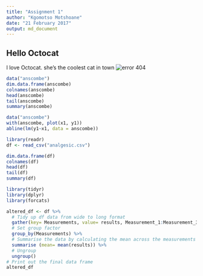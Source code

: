 ```yaml
---
title: "Assignment 1"
author: "Kgomotso Motshoane"
date: "21 February 2017"
output: md_document
---
```


## Hello Octocat
I love Octocat. she's the coolest cat in town
![error 404](https://dl.dropboxusercontent.com/u/11805474/painblogr/biostats/assignments/octocat.png)

```r
data("anscombe")
dim.data.frame(anscombe)
colnames(anscombe)
head(anscombe)
tail(anscombe)
summary(anscombe)
```
```r
data("anscombe")
with(anscombe, plot(x1, y1))
abline(lm(y1~x1, data = anscombe))
```
```r
library(readr)
df <- read_csv("analgesic.csv")
```
```r
dim.data.frame(df)
colnames(df)
head(df)
tail(df)
summary(df)
```
```r
library(tidyr)
library(dplyr)
library(forcats)

altered_df <- df %>%
  # Tidy up df data from wide to long format
  gather(key= Measurements, value= results, Measurement_1:Measurement_3) %>%
  # Set group factor
  group_by(Measurements) %>%
  # Summarise the data by calculating the mean across the measurements on each individual
  summarise (mean= mean(results)) %>%
  # Ungroup
  ungroup()
# Print out the final data frame
altered_df


```

